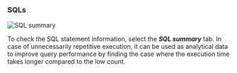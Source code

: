 ### SQLs

![SQL summary](/img/analysis-tx-sql-summary.png)

To check the SQL statement information, select the **_SQL summary_** tab. In case of unnecessarily repetitive execution, it can be used as analytical data to improve query performance by finding the case where the execution time takes longer compared to the low count.
